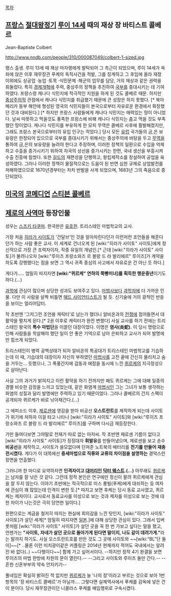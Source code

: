 [[목차]]

== [[프랑스]] [[절대왕정]]기 [[루이 14세]] 때의 재상 장 바티스트 콜베르 ==

Jean-Baptiste Colbert 

http://www.nndb.com/people/310/000087049/colbert-1-sized.jpg

랭스 출생. 루이 13세 때 재상 마자랭에게 발탁되어 그 측근이 되었으며, 루이 14세가 옥좌에 앉은 이후 재무장관 푸케의 독직사건을 적발, 그를 징계하고 그 후임에 올라 재정 이외에도 상공업 ·농업 ·토목 ·식민문제 ·해군의 업무를 담당, 거의 재상과 같은 권력을 휘둘렀다. 특히 [[경제]]개혁에 주력, 중상주의 정책을 추진하여 [[국부]]를 증대시키는 데 기여하였다. 
프랑스령 캐나다 식민지에 적극적인 지원을 하게 된 것도 콜베르 때문. 하지만 [[중상주의]]적 관점에서 캐나다 식민지를 취급했기 때문에 큰 성장은 하지 못했다. [* 북아메리카 동부 해안에 형성된 영국의 식민지들이 본국으로부터 자유로운 환경에서 확장했던 것과 대비된다.] [* 하지만 프랑스 사람들에게 캐나다 식민지는 매력있는 땅이 아니었다. 날씨 따뜻하고 먹을것도 풍족한 프랑스에 비해 캐나다 식민지는 춥고 먹을 것도 부족했던 땅이었다. 캐나다 식민지를 부유하게 한 모피 무역은 콜베르 사후에 활발해졌지만, 그래도 프랑스 본국으로부터의 유입 인구는 적었다.]
당시 모든 [[유럽]] 국가들의 금,은 보유량은 한정되어 있으므로 국부를 증대시키기 위해서는 중상주의에 바탕을 두고 [[무역]]을 통하여 금,은의 보유량을 늘려야 한다고 주장하며, 이러한 정책의 일환으로 수입을 억제하고 수출을 증가시키기 위하여 자국의 상선을 증가시키는 한편, 국내 생산을 부흥시켜 수출 진흥에 힘썼다.
또한 [[길드]]의 재편성을 단행하고, 왕립제작소를 창설하여 공업을 육성하였다. 그러나 이러한 정책이 물질적으로는 도움이 된 반면 심한 규제로 상업발전를 저해하였으므로 1670년경부터는 차차 반발을 사게 되었으며, 1683년 그의 죽음으로 중단되었다.

== [[미국]]의 [[코메디언]] [[스티븐 콜베르]] ==

== [[제로의 사역마]] 등장인물 ==

성우는 [[스즈키 타쿠마]]. 한국판은 [[유호한]]. 트리스테인 마법학교의 교사.

가장 처음 [[히라가 사이토]]가 '간달브'인 것을 알아차린다던가 이런저런 조언들을 해준다던가 하는 사람 좋은 교사. 이 세계로 건너오게 된 [wiki:"히라가 사이토" 사이토]에게 정신적으로 가장 큰 조력자이자, 작중 유일의 개념인.[* 근데 [wiki:"히라가 사이토" 사이토]가 불려나오자 [wiki:"루이즈 프랑소와즈 르 블랑 드 라 발리에르" 루이즈]가 계약을 하도록 강행했다는 점을 보면 그 역시 귀족 중심의 사고에서 자유로운 건 아닌 듯 하다.]

게다가..... 엄밀히 따지자면 '''[wiki:"퀴르케" 연하의 쭉빵미녀]를 획득한 행운중년'''이기도 하다.(...)

[[과학]]에 관심이 많으며 상당한 성과도 보여주고 있다. [[마법사]]보다 [[과학자]]에 더 가까운 인물. 다만 이 사람을 살짝 비틀면 [[매드 사이언티스트]]가 될 듯. 신기술에 거의 광적인 반응을 보이는 얼리어답터.

작 초반엔 '그저그런 조언용 캐릭터'로 남는가 했더니 알비온과의 [[전쟁]]에 접어들면서 대활약을 펼치게 된다.[* 2권 이후로 캐릭터가 완전 변했다] 사실 교사를 하기 전에는 트리스테인 왕국의 '''특수 마법단'''을 이끌던 대장이었다. 이명은 '''염사(炎蛇).''' 이 당시 명령으로 인해 사람들을 학살해야 했던 일이 안 좋은 기억으로 남아 은퇴하고 교사가 되어 발명에만 힘쓰게 되었다.

트리스테인이 병력 공백상태가 되자 알비온의 특공대가 트리스테인 마법학교를 기습하는데 이 때, 기습대의 대장이자 자신의 부하였던 [[마법사]]를 고전 끝에 간신히 물리치고 숨을 거두는... 듯했으나, 그 폭풍간지에 감동과 애정을 동시에 느낀 [[퀴르케]]의 지극정성으로 살아난다. 

사실 그의 과거가 밝혀지고 이런 활약을 하기 전까지만 해도 퀴르케는 그에 대해 일종의 경멸 비슷한 감정을 느끼고 있었는데, 같은 화염계 [[마법사]]인 그는 그녀가 보통 생각하는 화염의 성질과 달리 발명에만 주력하고 있기 때문이었다. 그러나 콜베르의 간지 스펙이 공개되자 퀴르케가 바로 낚아채간다.(...)

그 에피소드 이후, [[제로센]]에 영감을 받아 비공선 '''오스트란트'''를 제작하게 되는데 사이토가 위기에 처하자 이걸 타고 나타나 [wiki:"히라가 사이토" 사이토]와 [wiki:"루이즈 프랑소와즈 르 블랑 드 라 발리에르" 루이즈]를 구하며 다시금 재등장한다.

가만 들여다보면 그야말로 천재가 따로 없는 아저씨. 작 초반엔 제로센 기름이 없다고 [wiki:"히라가 사이토" 사이토]가 징징대자 '''휘발유'''를 만들어냈으며, 제로센을 보고 손수 '''비공선'''을 제작하고, 사이토가 쓸모없다며 던져준 노트북의 배터리를 '''전기를 만들어 재충전시켰다.''' 게다가 이 대목에선 '''중세마법으로 직류와 교류의 차이점을 설명하는''' 경악스런 장면을 연출했다.

그러니까 한 마디로 요약하자면 '''인격자이고 [[대머리]]인 [[닥터 웨스트]].(...)''' 아무래도 [[퀴르케]]는 남자를 잘 낚은 것 같다. 그런데 정작 본인은 연구에만 정신이 팔려 퀴르케에게 관심을 잘 두지 않는다. 이야기 초반에는 적극적으로 미스 롱빌(푸케)에게 대쉬하는 등 여자에 관심이 꽤 많았는데 인격이 변한 듯.[* 따지고 보면 후케는 당시 동료 교사였고, 퀴르케는 제자이다. 교사로서 동료교사를 이성으로 보는 것과 제자를 이성으로 보는 것에 대한 차이가 나는것은 극히 당연한 일이다.]

한편으로는 계급을 철저히 따지는 현실에 회의감을 느낀 탓인지, [wiki:"히라가 사이토" 사이토]가 살던 세계[* 엄밀히 따지자면 [[일본]].]에 대해 상당한 관심이 있다. 그래서 입버릇처럼 [wiki:"히라가 사이토" 사이토]가 살던 곳을 꼭 한 번 가보고 싶다는 말을 했고, 언젠가는 '''"사이토, 자네가 살던 곳으로 돌아가게 된다면 말이지, 나도 같이 데려가게."'''라는 말까지 하기도. 사실 오스트란트호를 만든 것도 그 곳에 사이토와 ~~[wiki:"BL"단 둘이]~~[* ..물론 이런 미치광이같은 커플링은 2014년 현재까지 적어도 국내에서는 알려진 바 없다(..) ~~다행이다~~] 함께 가고 싶어서이다. --하지만 정작 4기 완결을 보면 루이즈의 마법 한방에 차원의 문이 열린다.-- --그리고 사이토와 루이즈 둘만 간다.-- --흔한 신혼부부의 약속 안지키기--

풀네임은 확실히 밝혀진 적 없지만 [[퀴르케]]가 늘 '나의 장'이라고 부르는 것으로 보아 1번 항목의 '장 바티스트 콜베르'가 아닐까…. 그렇다면 실제역사에서 푸케를 감옥에 넣은 건 이 분이다. 당시 재무장관이던 니콜라스 푸케를 배임행위로 구속시켰다.
